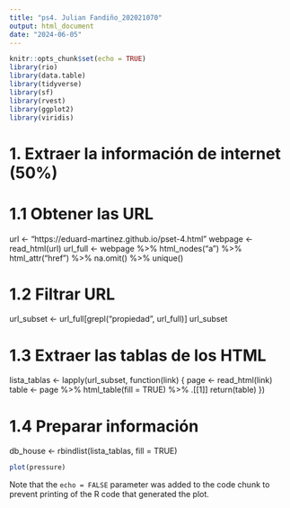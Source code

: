 ```yaml
---
title: "ps4. Julian Fandiño_202021070"
output: html_document
date: "2024-06-05"
---
```


```r
knitr::opts_chunk$set(echo = TRUE)
library(rio)
library(data.table)
library(tidyverse)
library(sf)
library(rvest)
library(ggplot2)
library(viridis)

```
# 1. Extraer la información de internet (50%)

# 1.1 Obtener las URL
url <- "https://eduard-martinez.github.io/pset-4.html"
webpage <- read_html(url)
url_full <- webpage %>% html_nodes("a") %>% html_attr("href") %>% na.omit() %>% unique()

# 1.2 Filtrar URL
url_subset <- url_full[grepl("propiedad", url_full)]
url_subset

# 1.3 Extraer las tablas de los HTML
lista_tablas <- lapply(url_subset, function(link) {
  page <- read_html(link)
  table <- page %>% html_table(fill = TRUE) %>% .[[1]]
  return(table)
})

# 1.4 Preparar información
db_house <- rbindlist(lista_tablas, fill = TRUE)


```r
plot(pressure)
```

Note that the `echo = FALSE` parameter was added to the code chunk to prevent printing of the R code that generated the plot.
